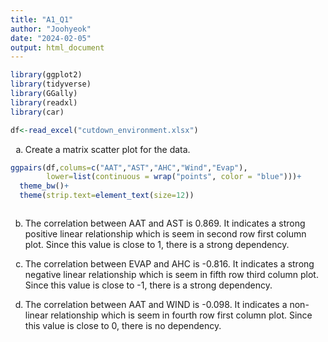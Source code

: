 ```yaml
---
title: "A1_Q1"
author: "Joohyeok"
date: "2024-02-05"
output: html_document
---
```


```r
library(ggplot2)
library(tidyverse)
library(GGally)
library(readxl)
library(car)

df<-read_excel("cutdown_environment.xlsx")
```

(a) Create a matrix scatter plot for the data.
```r
ggpairs(df,colums=c("AAT","AST","AHC","Wind","Evap"),
        lower=list(continuous = wrap("points", color = "blue")))+
  theme_bw()+
  theme(strip.text=element_text(size=12))



```

(b) The correlation between AAT and AST is 0.869. It indicates a strong positive linear relationship which is seem in second row first column plot. Since this value is close to 1, there is a strong dependency.


(c) The correlation between EVAP and AHC is -0.816. It indicates a strong negative linear relationship which is seem in fifth row third column plot. Since this value is close to -1, there is a strong dependency.


(d) The correlation between AAT and WIND is -0.098. It indicates a non-linear relationship which is seem in fourth row first column plot. Since this value is close to 0, there is no dependency.
